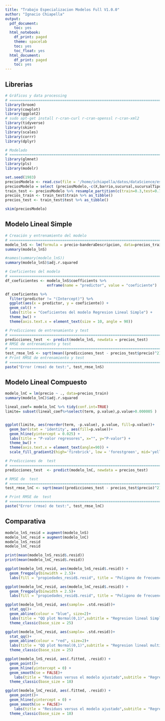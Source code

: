 ```yaml
---
title: "Trabajo Especializacion Modelos Full V1.0.0"
author: "Ignacio Chiapella"
output:
  pdf_document:
    toc: yes
  html_notebook:
    df_print: paged
    theme: spacelab
    toc: yes
    toc_float: yes
  html_document:
    df_print: paged
    toc: yes
---
```


<style type="text/css">
div.main-container {
  max-width: 1600px;
  margin-left: auto;
  margin-right: auto;
}
</style>

## Librerias
```r
# Gráficos y data processing
# ==============================================================================
library(broom)
library(cowplot)
library(ggplot2)
# sudo apt-get install r-cran-curl r-cran-openssl r-cran-xml2
library(tidyverse)
library(skimr)
library(scales)
library(corrr)
library(dplyr)

# Modelado
# ==============================================================================
library(glmnet)
library(pls)
library(modelr)
```




```r
set.seed(1983)
preciosModelo <- read.csv(file = '/home/ichiapella/datos/dataScience/especializacion/data/preciosModelo.csv')
preciosModelo = select (preciosModelo,-c(X,barrio,sucursal,sucursalTipo))
train_test <- preciosModelo %>% resample_partition(c(train=0.3,test=0.7))
precios_train <- train_test$train %>% as_tibble()
precios_test <- train_test$test %>% as_tibble()

skim(preciosModelo)
```


## Modelo Lineal Simple

```r

# Creación y entrenamiento del modelo
# ==============================================================================
modelo_lnS <- lm(formula = precio~banderaDescripcion, data=precios_train)
summary(modelo_lnS)
```


```r
#names(summary(modelo_lnS))
summary(modelo_lnS)$adj.r.squared
```


```r
# Coeficientes del modelo
# ==============================================================================
df_coeficientes <- modelo_lnS$coefficients %>%
                   enframe(name = "predictor", value = "coeficiente")

df_coeficientes %>%
  filter(predictor != "(Intercept)") %>%
  ggplot(aes(x = predictor, y = coeficiente)) +
  geom_col() +
  labs(title = "Coeficientes del modelo Regresion Lineal Simple") +
  theme_bw() +
  theme(axis.text.x = element_text(size = 10, angle = 90))
```

```r
# Predicciones de entrenamiento y test
# ==============================================================================
predicciones_test  <- predict(modelo_lnS, newdata = precios_test)
# RMSE de entrenamiento y test
# ==============================================================================
test_rmse_lnS <- sqrt(mean((predicciones_test - precios_test$precio)^2))
# Print RMSE de entrenamiento y test
# ==============================================================================
paste("Error (rmse) de test:", test_rmse_lnS)
```



## Modelo Lineal Compuesto


```r

modelo_lnC = lm(precio ~ ., data=precios_train)
summary(modelo_lnC)$adj.r.squared
```


```r
lineal_coef= modelo_lnC %>% tidy(conf.int=TRUE)
limite= subset(lineal_coef%>%select(term, p.value),p.value>0.000005 )


ggplot(limite, aes(reorder(term, -p.value), p.value, fill=p.value))+
  geom_bar(stat = 'identity', aes(fill=p.value))+
  geom_hline(yintercept = 0.025) +
  labs(title = "P-valor regresores", x="", y="P-valor") +
  theme_bw() +
  theme(axis.text.x = element_text(angle=90)) + 
  scale_fill_gradient2(high='firebrick', low = 'forestgreen', mid='yellow2',midpoint = 0.05 )

```










```r
# Predicciones de  test
# ==============================================================================
predicciones_test  <- predict(modelo_lnC, newdata = precios_test)

# RMSE de  test
# ==============================================================================
test_rmse_lnC <- sqrt(mean((predicciones_test - precios_test$precio)^2))

# Print RMSE de  test
# ==============================================================================
paste("Error (rmse) de test:", test_rmse_lnC)
```








## Comparativa

```r
modelo_lnS_resid = augment(modelo_lnS)
modelo_lnC_resid = augment(modelo_lnC)
modelo_lnS_resid
modelo_lnC_resid
```

```r
print(mean(modelo_lnS_resid$.resid))
print(mean(modelo_lnC_resid$.resid))
```



```r
ggplot(modelo_lnS_resid, aes(modelo_lnS_resid$.resid)) + 
  geom_freqpoly(binwidth = 2.5)+
  labs(fill = "propiedades_resid$.resid", title = "Poligono de frecuencia de los residuos Modelo Lineal Simple", x = "Residuo", y = "count")

```


```r
ggplot(modelo_lnC_resid, aes(modelo_lnC_resid$.resid)) + 
  geom_freqpoly(binwidth = 2.5)+
  labs(fill = "propiedades_resid$.resid", title = "Poligono de frecuencia de los residuos Modelo Lineal Múltiple", x = "Residuo", y = "count")

```

```r
ggplot(modelo_lnS_resid, aes(sample= .std.resid))+
  stat_qq()+
  geom_abline(colour = "blue", size=2)+
  labs(title = "QQ plot Normal(0,1)",subtitle = "Regresion lineal Simple", x = "Valores teóricos", y = "Residuos estandarizados")+
  theme_classic(base_size = 25) 

```



```r
ggplot(modelo_lnC_resid, aes(sample= .std.resid))+
  stat_qq()+
  geom_abline(colour = "red", size=2)+
  labs(title = "QQ plot Normal(0,1)",subtitle = "Regresion lineal multiple", x = "Valores teóricos", y = "Residuos estandarizados")+
  theme_classic(base_size = 25) 

```






```r
ggplot(modelo_lnS_resid, aes(.fitted, .resid)) +
  geom_point()+
  geom_hline(yintercept = 0) +
  geom_smooth(se = FALSE)+
    labs(title = "Residuos versus el modelo ajustado",subtitle = "Regresion lineal Simple", x = "valores fitted", y = "Residuos")+
  theme_classic(base_size = 18) 

```

```r
ggplot(modelo_lnC_resid, aes(.fitted, .resid)) +
  geom_point()+
  geom_hline(yintercept = 0) +
  geom_smooth(se = FALSE)+
    labs(title = "Residuos versus el modelo ajustado",subtitle = "Regresion lineal Multiple", x = "valores fitted", y = "Residuos")+
  theme_classic(base_size = 18) 

```

```r


```

```r


```

```r


```

```r


```

```r


```

```r


```